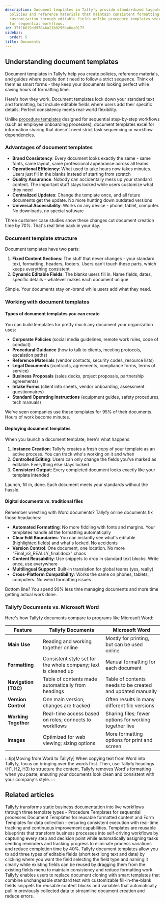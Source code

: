 ```yaml
---
description: Document templates in Tallyfy provide standardized layouts for organizational
  policies and reference materials that maintain consistent formatting while allowing
  customization through editable fields unlike procedure templates which are designed
  for sequential workflows.
id: 37f1b819dd97846a21b0295ba6ea017f
sidebar:
  order: 5
title: Documents
---
```


## Understanding document templates

Document templates in Tallyfy help you create policies, reference materials, and guides where people don't need to follow a strict sequence. Think of them as smart forms - they keep your documents looking perfect while saving hours of formatting time.

Here's how they work. Document templates lock down your standard text and formatting, but include editable fields where users add their specific details. Perfect consistency meets real-world flexibility.

Unlike [procedure templates](/products/pro/documenting/templates/) designed for sequential step-by-step workflows (such as employee onboarding processes), document templates excel for information sharing that doesn't need strict task sequencing or workflow dependencies.

### Advantages of document templates

- **Brand Consistency**: Every document looks exactly the same - same fonts, same layout, same professional appearance across all teams
- **Operational Efficiency**: What used to take hours now takes minutes. Users just fill in the blanks instead of starting from scratch
- **Quality Assurance**: Nobody can accidentally mess up your standard content. The important stuff stays locked while users customize what they need
- **Centralized Updates**: Change the template once, and all future documents get the update. No more hunting down outdated versions
- **Universal Accessibility**: Works on any device - phone, tablet, computer. No downloads, no special software

Three customer case studies show these changes cut document creation time by 70%. That's real time back in your day.

### Document template structure

Document templates have two parts:

1. **Fixed Content Sections**: The stuff that never changes - your standard text, formatting, headers, footers. Users can't touch these parts, which keeps everything consistent
2. **Dynamic Editable Fields**: The blanks users fill in. Name fields, dates, specific details - whatever makes each document unique

Simple. Your documents stay on-brand while users add what they need.

### Working with document templates

#### Types of document templates you can create
You can build templates for pretty much any document your organization uses:
- **Corporate Policies** (social media guidelines, remote work rules, code of conduct)
- **Procedural Guidance** (how to talk to clients, meeting protocols, escalation paths)
- **Reference Materials** (vendor contacts, security codes, resource lists)
- **Legal Documents** (contracts, agreements, compliance forms, terms of service)
- **Business Proposals** (sales decks, project proposals, partnership agreements)
- **Intake Forms** (client info sheets, vendor onboarding, assessment questionnaires)
- **Standard Operating Instructions** (equipment guides, safety procedures, tech manuals)

We've seen companies use these templates for 95% of their documents. Hours of work become minutes.

#### Deploying document templates
When you launch a document template, here's what happens:
1. **Instance Creation**: Tallyfy creates a fresh copy of your template as an active process. You can track who's working on it and when
2. **Controlled Editing**: Users can only change the fields you've marked as editable. Everything else stays locked
3. **Consistent Output**: Every completed document looks exactly like your template intended

Launch, fill in, done. Each document meets your standards without the hassle.

#### Digital documents vs. traditional files

Remember wrestling with Word documents? Tallyfy online documents fix those headaches:
- **Automated Formatting**: No more fiddling with fonts and margins. Your templates handle all the formatting automatically
- **Clear Edit Boundaries**: You can instantly see what's editable (highlighted fields) and what's locked. No accidents
- **Version Control**: One document, one location. No more "Final_v3_REALLY_final.docx" chaos
- **Content Reusability**: Use snippets to drop in standard text blocks. Write once, use everywhere
- **Multilingual Support**: Built-in translation for global teams (yes, really)
- **Cross-Platform Compatibility**: Works the same on phones, tablets, computers. No weird formatting issues

Bottom line? You spend 90% less time managing documents and more time getting actual work done.

### Tallyfy Documents vs. Microsoft Word

Here's how Tallyfy documents compare to programs like Microsoft Word:

| Feature | Tallyfy Documents | Microsoft Word |
|---------|-------------------|----------------|
| **Main Use** | Reading and working together online | Mostly for printing, but can be used online |
| **Formatting** | Consistent style set for the whole company; text is cleaned up | Manual formatting for each document |
| **Navigation (TOC)** | Table of contents made automatically from headings | Table of contents needs to be created and updated manually |
| **Version Control** | One main version; changes are tracked | Often results in many different file versions |
| **Working Together** | Real-time access based on roles; connects to workflows | Sharing files; fewer options for working together live |
| **Images** | Optimized for web viewing; sizing options | More formatting options for print and screen |

:::tip[Moving from Word to Tallyfy]
When copying text from Word into Tallyfy, focus on bringing over the words first. Then, use Tallyfy headings (H1, H2, H3) to structure the content. Tallyfy removes Word's formatting when you paste, ensuring your documents look clean and consistent with your company's style.
:::


<PageTree />


## Related articles
<CardGrid>
<LinkTitleCard header="<b>Pro > Essentials</b>" href="/products/pro/documenting/" > Tallyfy transforms static business documentation into live workflows through three template types - Procedure Templates for sequential processes Document Templates for reusable formatted content and Form Templates for data collection - ensuring consistent execution with real-time tracking and continuous improvement capabilities. </LinkTitleCard>
<LinkTitleCard header="<b>Documenting > Templates</b>" href="/products/pro/documenting/templates/" > Templates are reusable blueprints that transform business processes into self-driving workflows by capturing every step and decision point while automatically assigning tasks sending reminders and tracking progress to eliminate process variations and reduce completion time by 40%. </LinkTitleCard>
<LinkTitleCard header="<b>Documents > Add fields to document templates</b>" href="/products/pro/documenting/documents/how-can-i-add-editable-fields-to-my-tallyfy-documents/" > Tallyfy document templates allow you to add three types of editable fields (short text long text and date) by clicking where you want the field selecting the field type and naming it clearly while existing fields can be reused by dragging them from the existing fields menu to maintain consistency and reduce formatting work. </LinkTitleCard>
<LinkTitleCard header="<b>Features > Fill in the blanks</b>" href="/products/pro/tutorials/features/fill-in-the-blanks/" > Tallyfy enables users to replace document cloning with smart templates that combine unchangeable standard text with customizable fill-in-the-blank fields snippets for reusable content blocks and variables that automatically pull in previously collected data to streamline document creation and reduce errors. </LinkTitleCard>
</CardGrid>